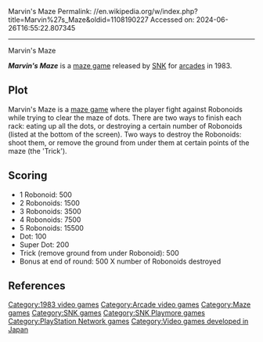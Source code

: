 Marvin's Maze
Permalink: //en.wikipedia.org/w/index.php?title=Marvin%27s_Maze&oldid=1108190227
Accessed on: 2024-06-26T16:55:22.807345



------
Marvin's Maze
{{multiple issues|
{{More citations needed|date=April 2008}}
{{improve lead|date=December 2018}}
}}

{{Infobox video game
|title= Marvin's Maze
|image=
|developer= [[SNK]]
|publisher= [[SNK]]
|released= [[1983 in video gaming|October 1983]]<ref>{{cite web |title=Marvin's Maze |url=https://mediaarts-db.bunka.go.jp/id/M731030 |website=Media Arts Database |publisher=[[Agency for Cultural Affairs]] |language=ja |access-date=29 August 2021}}</ref>
|genre= [[List of maze video games|Maze]]
|modes= Two players (alternating turns)
|platforms= [[Arcade game|Arcade]]
}}

'''''Marvin's Maze''''' is a [[maze game]] released by [[SNK]] for [[arcade game|arcades]] in 1983.

==Plot==

Marvin's Maze is a [[maze game]] where the player fight against Robonoids while trying to clear the maze of dots. There are two ways to finish each rack: eating up all the dots, or destroying a certain number of Robonoids (listed at the bottom of the screen). Two ways to destroy the Robonoids: shoot them, or remove the ground from under them at certain points of the maze (the 'Trick').

==Scoring==
*1 Robonoid: 500 
*2 Robonoids: 1500 
*3 Robonoids: 3500 
*4 Robonoids: 7500 
*5 Robonoids: 15500 
*Dot: 100 
*Super Dot: 200 
*Trick (remove ground from under Robonoid): 500 
*Bonus at end of round: 500 X number of Robonoids destroyed

==References==
{{reflist}}

[[Category:1983 video games]]
[[Category:Arcade video games]]
[[Category:Maze games]]
[[Category:SNK games]]
[[Category:SNK Playmore games]]
[[Category:PlayStation Network games]]
[[Category:Video games developed in Japan]]


{{maze-videogame-stub}}